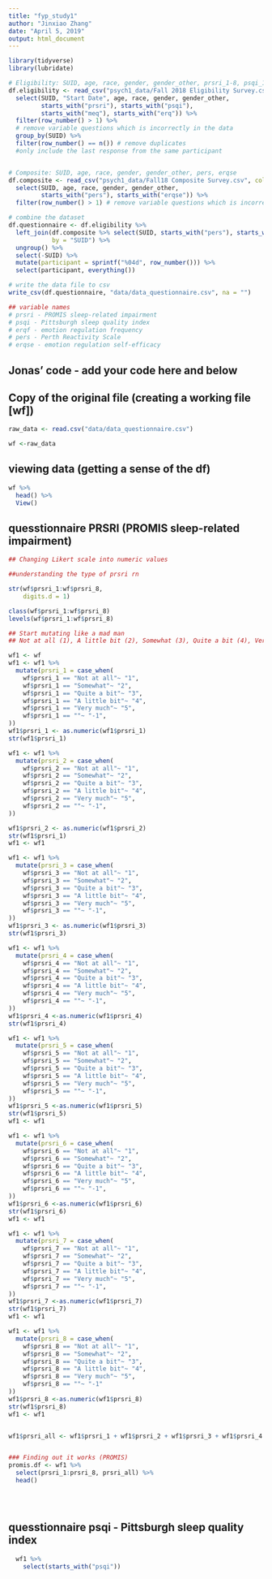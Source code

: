 ```yaml
---
title: "fyp_study1"
author: "Jinxiao Zhang"
date: "April 5, 2019"
output: html_document
---
```


```r
library(tidyverse)
library(lubridate)

```

```r
# Eligibility: SUID, age, race, gender, gender_other, prsri_1-8, psqi_1-6, meq_19, erq
df.eligibility <- read_csv("psych1_data/Fall 2018 Eligibility Survey.csv", col_names = T) %>% 
  select(SUID, "Start Date", age, race, gender, gender_other, 
         starts_with("prsri"), starts_with("psqi"), 
         starts_with("meq"), starts_with("erq")) %>% 
  filter(row_number() > 1) %>% 
  # remove variable questions which is incorrectly in the data
  group_by(SUID) %>% 
  filter(row_number() == n()) # remove duplicates
  #only include the last response from the same participant


# Composite: SUID, age, race, gender, gender_other, pers, erqse
df.composite <- read_csv("psych1_data/Fall18 Composite Survey.csv", col_names = T) %>% 
  select(SUID, age, race, gender, gender_other, 
         starts_with("pers"), starts_with("erqse")) %>% 
  filter(row_number() > 1) # remove variable questions which is incorrectly in the data

# combine the dataset
df.questionnaire <- df.eligibility %>% 
  left_join(df.composite %>% select(SUID, starts_with("pers"), starts_with("erqse")),
            by = "SUID") %>% 
  ungroup() %>% 
  select(-SUID) %>% 
  mutate(participant = sprintf("%04d", row_number())) %>% 
  select(participant, everything())

# write the data file to csv
write_csv(df.questionnaire, "data/data_questionnaire.csv", na = "")

## variable names
# prsri - PROMIS sleep-related impairment
# psqi - Pittsburgh sleep quality index
# erqf - emotion regulation frequency
# pers - Perth Reactivity Scale 
# erqse - emotion regulation self-efficacy

```

## Jonas' code - add your code here and below
## Copy of the original file (creating a working file [wf])
```r

raw_data <- read.csv("data/data_questionnaire.csv")

wf <-raw_data


```

## viewing data (getting a sense of the df)

```r
wf %>% 
  head() %>% 
  View()
```

## quesstionnaire PRSRI (PROMIS sleep-related impairment)

```r
## Changing Likert scale into numeric values

##understanding the type of prsri rn

str(wf$prsri_1:wf$prsri_8, 
    digits.d = 1)

class(wf$prsri_1:wf$prsri_8)
levels(wf$prsri_1:wf$prsri_8)

## Start mutating like a mad man
## Not at all (1), A little bit (2), Somewhat (3), Quite a bit (4), Very much (5)

wf1 <- wf
wf1 <- wf1 %>% 
  mutate(prsri_1 = case_when(
    wf$prsri_1 == "Not at all"~ "1",
    wf$prsri_1 == "Somewhat"~ "2",
    wf$prsri_1 == "Quite a bit"~ "3",
    wf$prsri_1 == "A little bit"~ "4",
    wf$prsri_1 == "Very much"~ "5",
    wf$prsri_1 == ""~ "-1",
))
wf1$prsri_1 <- as.numeric(wf1$prsri_1)
str(wf1$prsri_1)

wf1 <- wf1 %>% 
  mutate(prsri_2 = case_when(
    wf$prsri_2 == "Not at all"~ "1",
    wf$prsri_2 == "Somewhat"~ "2",
    wf$prsri_2 == "Quite a bit"~ "3",
    wf$prsri_2 == "A little bit"~ "4",
    wf$prsri_2 == "Very much"~ "5",
    wf$prsri_2 == ""~ "-1",
))

wf1$prsri_2 <- as.numeric(wf1$prsri_2)
str(wf1$prsri_1)
wf1 <- wf1

wf1 <- wf1 %>%  
  mutate(prsri_3 = case_when(
    wf$prsri_3 == "Not at all"~ "1",
    wf$prsri_3 == "Somewhat"~ "2",
    wf$prsri_3 == "Quite a bit"~ "3",
    wf$prsri_3 == "A little bit"~ "4",
    wf$prsri_3 == "Very much"~ "5",
    wf$prsri_3 == ""~ "-1",
))
wf1$prsri_3 <- as.numeric(wf1$prsri_3)
str(wf1$prsri_3)

wf1 <- wf1 %>% 
  mutate(prsri_4 = case_when(
    wf$prsri_4 == "Not at all"~ "1",
    wf$prsri_4 == "Somewhat"~ "2",
    wf$prsri_4 == "Quite a bit"~ "3",
    wf$prsri_4 == "A little bit"~ "4",
    wf$prsri_4 == "Very much"~ "5",
    wf$prsri_4 == ""~ "-1",
))
wf1$prsri_4 <-as.numeric(wf1$prsri_4)
str(wf1$prsri_4)

wf1 <- wf1 %>% 
  mutate(prsri_5 = case_when(
    wf$prsri_5 == "Not at all"~ "1",
    wf$prsri_5 == "Somewhat"~ "2",
    wf$prsri_5 == "Quite a bit"~ "3",
    wf$prsri_5 == "A little bit"~ "4",
    wf$prsri_5 == "Very much"~ "5",
    wf$prsri_5 == ""~ "-1",
))
wf1$prsri_5 <-as.numeric(wf1$prsri_5)
str(wf1$prsri_5)
wf1 <- wf1

wf1 <- wf1 %>% 
  mutate(prsri_6 = case_when(
    wf$prsri_6 == "Not at all"~ "1",
    wf$prsri_6 == "Somewhat"~ "2",
    wf$prsri_6 == "Quite a bit"~ "3",
    wf$prsri_6 == "A little bit"~ "4",
    wf$prsri_6 == "Very much"~ "5",
    wf$prsri_6 == ""~ "-1",
))
wf1$prsri_6 <-as.numeric(wf1$prsri_6)
str(wf1$prsri_6)
wf1 <- wf1

wf1 <- wf1 %>% 
  mutate(prsri_7 = case_when(
    wf$prsri_7 == "Not at all"~ "1",
    wf$prsri_7 == "Somewhat"~ "2",
    wf$prsri_7 == "Quite a bit"~ "3",
    wf$prsri_7 == "A little bit"~ "4",
    wf$prsri_7 == "Very much"~ "5",
    wf$prsri_7 == ""~ "-1",
))
wf1$prsri_7 <-as.numeric(wf1$prsri_7)
str(wf1$prsri_7)
wf1 <- wf1

wf1 <- wf1 %>% 
  mutate(prsri_8 = case_when(
    wf$prsri_8 == "Not at all"~ "1",
    wf$prsri_8 == "Somewhat"~ "2",
    wf$prsri_8 == "Quite a bit"~ "3",
    wf$prsri_8 == "A little bit"~ "4",
    wf$prsri_8 == "Very much"~ "5",
    wf$prsri_8 == ""~ "-1"
))
wf1$prsri_8 <-as.numeric(wf1$prsri_8)
str(wf1$prsri_8)
wf1 <- wf1


wf1$prsri_all <- wf1$prsri_1 + wf1$prsri_2 + wf1$prsri_3 + wf1$prsri_4 + wf1$prsri_5 + wf1$prsri_6


### Finding out it works (PROMIS)
promis.df <- wf1 %>% 
  select(prsri_1:prsri_8, prsri_all) %>% 
  head()
  




```



## quesstionnaire psqi - Pittsburgh sleep quality index

```r
  wf1 %>% 
    select(starts_with("psqi"))

```

